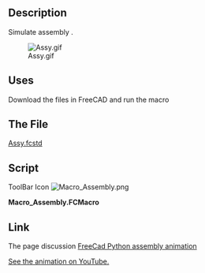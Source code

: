 <languages/>
<div lang="en" dir="ltr" class="mw-content-ltr">
{{Macro
|Name=Assembly Simulation
|Icon=Macro_Assembly.png
|Description=FreeCad Python assembly animation.
|Author=ralvejd
|Version=1.0
|Date=2014-08-08
|FCVersion=0.18 and below
|Download=The file [https://forum.freecad.org/download/file.php?id=6740 Assy.fcstd]<br />[https://wiki.freecad.org/images/a/a2/Macro_Assembly.png ToolBar Icon]
}}
</div>

<div lang="en" dir="ltr" class="mw-content-ltr">
==Description==
Simulate assembly .
</div>

<div lang="en" dir="ltr" class="mw-content-ltr">
[[File:Assy.gif]]
</div>

<div lang="en" dir="ltr" class="mw-content-ltr">
==Uses==
</div>

<div lang="en" dir="ltr" class="mw-content-ltr">
Download the files in FreeCAD and run the macro
</div>

<div lang="en" dir="ltr" class="mw-content-ltr">
==The File==
</div>

[https://forum.freecad.org/download/file.php?id=6740 Assy.fcstd]

<div lang="en" dir="ltr" class="mw-content-ltr">
==Script==
</div>
ToolBar Icon [[Image:Macro_Assembly.png]]

'''Macro_Assembly.FCMacro'''

{{MacroCode|code=

#******************************************************************************
#
# Assembly animation by Joakim Isaksson 20140803
#
#******************************************************************************

import FreeCAD, FreeCADGui, Draft, Part
from FreeCAD import Gui
import math
from pivy import coin
from PySide import QtCore, QtGui
from time import sleep

# + + + + + + BEGIN Animation configuration  + + + + + +

doc_name = "Assy"      # The document name of the FreeCAD model
ani_startwait = 3000   # Milliseconds before the animation starting
ani_partwait   = 50   # Milliseconds before the part begin to move
ani_bitrate = 10      # Milliseconds between part moves
ani_dist = 5         # Distance part moves each time
ani_offset_dist = 200   # Distance part is moved before the animation starts

# Tuples for all parts label
#  *  First item in Tuples is the animation view angle
#  *  The remaining items are label on parts to be assembled in list sequence
ani_1  = ( "z-" , "ChassieBack_001" , "ChassieWall_001" , "ChassieWall_002" ,
           "ChassieWall_003" , "ChassieWall_004" , "ChassieWall_005" ,
           "ChassieFront_001" ) ;
ani_2  = ( "z-" , "ISO4762_M4x12_001" , "ISO4762_M4x12_002" ,
           "ISO4762_M4x12_003" , "ISO4762_M4x12_004" , "ISO4762_M4x12_005" ,
           "ISO4762_M4x12_006" , "ISO4762_M4x12_007" , "ISO4762_M4x12_008" ,
           "ISO4762_M4x12_009" , "ISO4762_M4x12_010" ) ;
ani_3  = ( "z+" , "ISO4762_M4x12_011" , "ISO4762_M4x12_012" ,
           "ISO4762_M4x12_013" , "ISO4762_M4x12_014" , "ISO4762_M4x12_015" ,
           "ISO4762_M4x12_016" , "ISO4762_M4x12_017" , "ISO4762_M4x12_018" ,
           "ISO4762_M4x12_019" , "ISO4762_M4x12_020" ) ;
ani_4  = ( "z+" , "EuroCard_001" , "EuroCard_002" , "EuroCard_003" ,
           "EuroCard_004" ) ;
ani_5  = ( "z+" , "Panel_005" ,  "Panel_006" , "Panel_007" , "Panel_008" ) ;
ani_6  = ( "z+" , "ISO7380_M3x8_" , "ISO7380_M3x8_001" , "ISO7380_M3x8_002" ,
           "ISO7380_M3x8_003" , "ISO7380_M3x8_004" , "ISO7380_M3x8_005" ,
           "ISO7380_M3x8_006" , "ISO7380_M3x8_007" , "ISO7380_M3x8_008" ,
           "ISO7380_M3x8_009" ) ;
ani_7  = ( "z-" , "Panel_001" , "Panel_002" , "Panel_003" , "Panel_004" ) ;
ani_8  = ( "z-" , "ISO7380_M3x8_010" , "ISO7380_M3x8_011" ,
           "ISO7380_M3x8_012" , "ISO7380_M3x8_013" , "ISO7380_M3x8_014" ,
           "ISO7380_M3x8_015" , "ISO7380_M3x8_016" , "ISO7380_M3x8_017" ,
           "ISO7380_M3x8_018" , "ISO7380_M3x8_019" ) ;
ani_9  = ( "y-" , "LidBottom_001" ) ;
ani_10 = ( "y-" , "ISO10642_M3x8_" , "ISO10642_M3x8_001" ,
           "ISO10642_M3x8_002" , "ISO10642_M3x8_003" , "ISO10642_M3x8_004" ,
           "ISO10642_M3x8_005" , "ISO10642_M3x8_006" , "ISO10642_M3x8_007" ,
           "ISO10642_M3x8_008" , "ISO10642_M3x8_009" ) ;
ani_11 = ( "y+" , "LidTop_001" ) ;
ani_12 = ( "y+" , "ISO10642_M3x8_010" , "ISO10642_M3x8_011" ,
           "ISO10642_M3x8_012" , "ISO10642_M3x8_013" , "ISO10642_M3x8_014" ,
           "ISO10642_M3x8_015" , "ISO10642_M3x8_016" , "ISO10642_M3x8_017" ,
           "ISO10642_M3x8_018" , "ISO10642_M3x8_019" ) ;

# Set the animation end view
ani_end = "z-"

# Camera oriantations
#  *  Edit this tuples to your need
rear_view_pos    = ( -400 , -80 , 480 ) ;
rear_view_ang    = ( 0 , 1 , 0  ) ;
front_view_pos    = ( -400 , 80 , 480 ) ;
front_view_ang    = ( 0 , -1 , 0  ) ;
top_view_pos    = ( -400 , -80 , 480  ) ;
top_view_ang    = ( -1 , 0 , 0 ) ;
bottom_view_pos = ( -400 , 80 , -480 );
bottom_view_ang = ( 1 , 0 , 0 ) ;

# + + + + + + END Animation configuration  + + + + + +

# + + + + + + Function  + + + + + +

def pulse(milliseconds):
   for i in range(milliseconds/10  ):
      Gui.updateGui( )
      sleep(0.01)

def setView(axis_vector, rotation_vector):
   r=App.Rotation(App.Vector(axis_vector),App.Vector(rotation_vector))
   Gui.ActiveDocument.ActiveView.setCameraOrientation(r.Q)

def getPartName(label):
   for i in App.ActiveDocument.Objects:
      if str(i.Label) == label:
         #App.Console.PrintMessage(str(i.Name) + "  <->  " + i.Label + "\n")
         return str(i.Name)

def animate(aniList):
   total = len(aniList)
   for n in range(1,total):
      direction = aniList[0]
      #App.Console.PrintMessage(str(aniList) + " : " + str(direction) + "\n")
      part_name = getPartName(aniList[n])
      tmpX = App.getDocument(doc_name).getObject(part_name).Placement.Base[0]
      tmpY = App.getDocument(doc_name).getObject(part_name).Placement.Base[1]
      tmpZ = App.getDocument(doc_name).getObject(part_name).Placement.Base[2]
      tmpRotation=App.ActiveDocument.getObject(part_name).Placement.Rotation
      #Show the part
      if direction == "x+":   #TODO not tested
         setView(rear_view_pos , rear_view_ang)
         tmpDist = tmpX + ani_offset_dist
         sel = FreeCADGui.Selection.clearSelection (doc_name )
         App.ActiveDocument.getObject(part_name).Placement=App.Placement\
               (App.Vector(tmpX,tmpDist,tmpZ), App.Rotation(tmpRotation),\
                App.Vector(0,0,0))
         Gui.getDocument(doc_name).getObject(part_name).Visibility=True
         pulse(ani_partwait)
         
         for i in range(0,ani_step):
            tmpDist = tmpDist - ani_dist
            App.ActiveDocument.getObject(part_name).Placement=\
                   App.Placement(App.Vector(tmpX,tmpDist,tmpZ),\
                   App.Rotation(tmpRotation), App.Vector(0,0,0))
            pulse(ani_bitrate)

      elif direction == "x-":   #TODO not tested
         setView(front_view_pos , front_view_ang)
         tmpDist = tmpX - ani_offset_dist
         sel = FreeCADGui.Selection.clearSelection (doc_name )
         App.ActiveDocument.getObject(part_name).Placement=App.Placement\
               (App.Vector(tmpX,tmpDist,tmpZ),\
               App.Rotation(tmpRotation), App.Vector(0,0,0))
         Gui.getDocument(doc_name).getObject(part_name).Visibility=True
         pulse(ani_partwait)
         
         for i in range(0,ani_step):
            tmpDist = tmpDist + ani_dist
            App.ActiveDocument.getObject(part_name).Placement=App.\
                   Placement(App.Vector(tmpX,tmpDist,tmpZ),\
                   App.Rotation(tmpRotation), App.Vector(0,0,0))
            pulse(ani_bitrate)

      elif direction == "y+":
         setView(rear_view_pos , rear_view_ang)
         tmpDist = tmpY + ani_offset_dist
         sel = FreeCADGui.Selection.clearSelection (doc_name )
         App.ActiveDocument.getObject(part_name).Placement=App.Placement\
               (App.Vector(tmpX,tmpDist,tmpZ), App.Rotation(tmpRotation),\
               App.Vector(0,0,0))
         Gui.getDocument(doc_name).getObject(part_name).Visibility=True
         pulse(ani_partwait)
         
         for i in range(0,ani_step):
            tmpDist = tmpDist - ani_dist
            App.ActiveDocument.getObject(part_name).Placement=App.\
                   Placement(App.Vector(tmpX,tmpDist,tmpZ),\
                   App.Rotation(tmpRotation),App.Vector(0,0,0))
            pulse(ani_bitrate)

      elif direction == "y-":
         setView(front_view_pos , front_view_ang)
         tmpDist = tmpY - ani_offset_dist
         sel = FreeCADGui.Selection.clearSelection (doc_name )
         App.ActiveDocument.getObject(part_name).Placement=App.Placement\
               (App.Vector(tmpX,tmpDist,tmpZ), App.Rotation(tmpRotation),\
               App.Vector(0,0,0))
         Gui.getDocument(doc_name).getObject(part_name).Visibility=True
         pulse(ani_partwait)
         
         for i in range(0,ani_step):
            tmpDist = tmpDist + ani_dist
            App.ActiveDocument.getObject(part_name).Placement=App.\
                   Placement(App.Vector(tmpX,tmpDist,tmpZ),\
                   App.Rotation(tmpRotation), App.Vector(0,0,0))
            pulse(ani_bitrate)

      elif direction == "z+":
         setView(top_view_pos , top_view_ang)
         tmpDist = tmpZ +ani_offset_dist
         sel = FreeCADGui.Selection.clearSelection (doc_name )
         App.ActiveDocument.getObject(part_name).Placement=App.Placement\
               (App.Vector(tmpX,tmpY,tmpDist), App.Rotation(tmpRotation),\
               App.Vector(0,0,0))
         Gui.getDocument(doc_name).getObject(part_name).Visibility=True
         pulse(ani_partwait)
         
         for i in range(0,ani_step):
            tmpDist = tmpDist - ani_dist
            App.ActiveDocument.getObject(part_name).Placement=App.\
                   Placement(App.Vector(tmpX,tmpY,tmpDist),\
                   App.Rotation(tmpRotation), App.Vector(0,0,0))
            pulse(ani_bitrate)

      elif direction == "z-":
         setView(bottom_view_pos , bottom_view_ang)
         tmpDist = tmpZ - ani_offset_dist
         sel = FreeCADGui.Selection.clearSelection (doc_name )
         App.ActiveDocument.getObject(part_name).Placement=App.Placement\
               (App.Vector(tmpX,tmpY,tmpDist), App.Rotation(tmpRotation),\
               App.Vector(0,0,0))
         Gui.getDocument(doc_name).getObject(part_name).Visibility=True
         pulse(ani_partwait)
         
         for i in range(0,ani_step):
            tmpDist = tmpDist + ani_dist
            App.ActiveDocument.getObject(part_name).Placement=App.\
                   Placement(App.Vector(tmpX,tmpY,tmpDist),\
                   App.Rotation(tmpRotation), App.Vector(0,0,0))
            pulse(ani_bitrate)

def theend(direction):
   if direction == "x+":
      setView(rear_view_pos , rear_view_ang)
   elif direction == "x-":
      setView(front_view_pos , front_view_ang)
   elif direction == "y+":
      setView(rear_view_pos , rear_view_ang)
   elif direction == "y-":
      setView(front_view_pos , front_view_ang)
   elif direction == "z+":
      setView(top_view_pos , top_view_ang)
   elif direction == "z-":
      setView(bottom_view_pos , bottom_view_ang)

def startAnimation():
 # Animation sequence
   animate(ani_1)
   animate(ani_2)
   animate(ani_3)
   animate(ani_4)
   animate(ani_5)
   animate(ani_6)
   animate(ani_7)
   animate(ani_8)
   animate(ani_9)
   animate(ani_10)
   animate(ani_11)
   animate(ani_12)
   theend(ani_end)
   Gui.ActiveDocument.ActiveView.startAnimating(0,1,0,0.2) #TODO fixit

# + + + + + + Main + + + + + +
# Set full screen
App.setActiveDocument(doc_name)
App.ActiveDocument=App.getDocument(doc_name)
ActiveDocument=Gui.getDocument(doc_name)
Gui.updateGui ( )
mw=QtGui.qApp.activeWindow()
ev=QtGui.QKeyEvent(QtCore.QEvent.KeyPress,\
   QtCore.Qt.Key_F11,QtCore.Qt.NoModifier)
QtGui.qApp.sendEvent(mw,ev)

# A short break for the GUI to catch up
pulse(ani_startwait)

# Adjust ani_offset if Modulus != 0
ani_offset_dist = ani_offset_dist - ani_offset_dist % ani_dist

# Calculate the required number of steps for the animation
ani_step = ani_offset_dist / ani_dist

startAnimation()
}}

<div lang="en" dir="ltr" class="mw-content-ltr">
==Link==
The page discussion [https://forum.freecad.org/viewtopic.php?f=22&t=7256 FreeCad Python assembly animation]
</div>

<div lang="en" dir="ltr" class="mw-content-ltr">
[http://youtu.be/5Ik2Bh4wXYg See the animation on YouTube.]
</div>
{{clear}}
